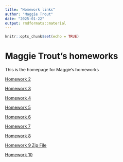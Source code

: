 ```yaml
---
title: "Homework links"
author: "Maggie Trout"
date: "2025-01-22"
output: rmdformats::material
---
```


```r
knitr::opts_chunk$set(echo = TRUE)
```

# Maggie Trout's homeworks

This is the homepage for Maggie's homeworks

[Homework 2](homework_2.html)

[Homework 3](HW3.html)

[Homework 4](HW4.html)

[Homework 5](HW5.html)

[Homework 6](HW6.html)

[Homework 7](HW7.html)

[Homework 8](HW8.html)

[Homework 9 Zip File](HW_10_MAT.zip)

[Homework 10](HW10.html)
